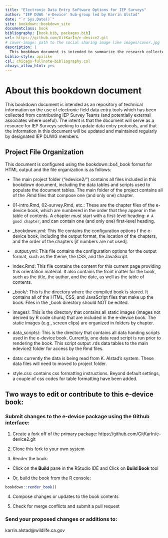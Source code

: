 ```yaml
--- 
title: "Electronic Data Entry Software Options for IEP Surveys"
author: "IEP DUWG 'e-Device' Sub-group led by Karrin Alstad"
date: "`r Sys.Date()`"
site: bookdown::bookdown_site
documentclass: book
bibliography: [book.bib, packages.bib]
url: https://github.com/GitKarIn/e-device2.git
# cover-image: path to the social sharing image like images/cover.jpg
description: |
  This bookdown document is intended to summarize the research collected by IEP DUWG members regarding the use of electronic data entry tools in IEP Surveys. The HTML output format for this example is bookdown::bs4_book which is set in the _output.yml file.
biblio-style: apalike
csl: chicago-fullnote-bibliography.csl
always_allow_html: yes
---
```


# About this bookdown document

This bookdown document is intended as an repository of technical information on the use of electronic field data entry tools which has been collected from contributing IEP Survey Teams (and potentially external associates where useful).  The intent is that the document will serve as a resource for IEP Surveys seeking to update data entry protocols, and that the information in this document will be updated and maintained regularly by designated IEP DUWG members. 

## Project File Organization


This document is configured using the bookdown::bs4_book format for HTML output and the file organization is as follows:

  * The main project folder ("edevice2/") contains all files included in this bookdown document, including the data tables and scripts used to populate the document tables. The main folder of the project contains all of the .Rmd files that compose one (and only one) chapter. 
 
  * 01-intro.Rmd, 02-survey.Rmd, etc.: These are the chapter files of the e-device book, which are numbered in the order that they appear in the table of contents.  A chapter *must* start with a first-level heading: `# A good chapter`, and can contain one (and only one) first-level heading.

  * _bookdown.yml: This file contains the configuration options f the e-device book, including the output format, the location of the chapters, and the order of the chapters [if numbers are not used].
  
  * _output.yml: This file contains the configuration options for the output format, such as the theme, the CSS, and the JavaScript.
  
  * index.Rmd: This file contains the content for this current page providing this orientation material. It also contains the front matter for the book, such as the title, the author, and the date, as well as the table of contents.  
  
  * _book/: This is the directory where the compiled book is stored. It contains all of the HTML, CSS, and JavaScript files that make up the book.  Files in the _book directory should NOT be edited.
  
  * images/: This is the directory that contains all static images (images not derived by R code chunk) that are included in the e-device book.  The static images (e.g., screen clips) are organized in folders by chapter.
  
  * data_scripts/: This is the directory that contains all data handing scripts used in the e-device book.  Currently, one data read script is run prior to rendering the book. This script output .rds data tables to the main edevice2 folder for access by the Rmd files.
  
  * data: currently the data is being read from K. Alstad's system.  These data files will need to moved to project folder.
  
  * style.css: contains css formatting instructions.  Beyond default settings, a couple of css codes for table formatting have been added.
  




## Two ways to edit or contribute to this e-device book:


### Submit changes to the e-device package using the Github interface:

1. Create a fork off of the primary package: https://github.com/GitKarIn/e-device2.git

2. Clone this fork to your own system

3. Render the book:

-  Click on the **Build** pane in the RStudio IDE and Click on **Build Book** tool

-  Or, build the book from the R console:
```r
bookdown::render_book()
```

4. Compose changes or updates to the book contents

5. Check for merge conflicts and submit a pull request



### Send your proposed changes or additions to:

karrin.alstad@wildlife.ca.gov






